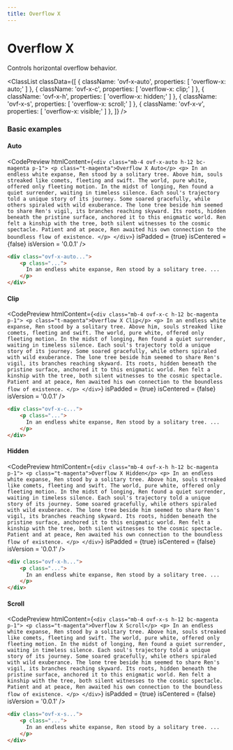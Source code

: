 ```yaml
---
title: Overflow X
---
```



# Overflow X

Controls horizontal overflow behavior.

<ClassList
  classData={[
    {
      className: 'ovf-x-auto',
      properties: [
        'overflow-x: auto;'
      ]
    },
    {
      className: 'ovf-x-c',
      properties: [
        'overflow-x: clip;'
      ]
    },
    {
      className: 'ovf-x-h',
      properties: [
        'overflow-x: hidden;'
      ]
    },
    {
      className: 'ovf-x-s',
      properties: [
        'overflow-x: scroll;'
      ]
    },
    {
      className: 'ovf-x-v',
      properties: [
        'overflow-x: visible;'
      ]
    },
  ]}
/>

### Basic examples

#### Auto

<CodePreview
  htmlContent={`
    <div class="mb-4 ovf-x-auto h-12 bc-magenta p-1">
        <p class="t-magenta">Overflow X Auto</p>
        <p>
          In an endless white expanse, Ren stood by a solitary tree. Above him, souls streaked like comets, fleeting and swift. The world, pure white, offered only fleeting motion. In the midst of longing, Ren found a quiet surrender, waiting in timeless silence. Each soul's trajectory told a unique story of its journey. Some soared gracefully, while others spiraled with wild exuberance. The lone tree beside him seemed to share Ren's vigil, its branches reaching skyward. Its roots, hidden beneath the pristine surface, anchored it to this enigmatic world. Ren felt a kinship with the tree, both silent witnesses to the cosmic spectacle. Patient and at peace, Ren awaited his own connection to the boundless flow of existence.
        </p>
    </div>
  `}
  isPadded = {true}
  isCentered = {false}
  isVersion = '0.0.1'
/>

```html
<div class="ovf-x-auto...">
    <p class="...">
      In an endless white expanse, Ren stood by a solitary tree. ...
    </p>
</div>
```

#### Clip

<CodePreview
  htmlContent={`
    <div class="mb-4 ovf-x-c h-12 bc-magenta p-1">
        <p class="t-magenta">Overflow X Clip</p>
        <p>
          In an endless white expanse, Ren stood by a solitary tree. Above him, souls streaked like comets, fleeting and swift. The world, pure white, offered only fleeting motion. In the midst of longing, Ren found a quiet surrender, waiting in timeless silence. Each soul's trajectory told a unique story of its journey. Some soared gracefully, while others spiraled with wild exuberance. The lone tree beside him seemed to share Ren's vigil, its branches reaching skyward. Its roots, hidden beneath the pristine surface, anchored it to this enigmatic world. Ren felt a kinship with the tree, both silent witnesses to the cosmic spectacle. Patient and at peace, Ren awaited his own connection to the boundless flow of existence.
        </p>
    </div>
  `}
  isPadded = {true}
  isCentered = {false}
  isVersion = '0.0.1'
/>

```html
<div class="ovf-x-c...">
    <p class="...">
      In an endless white expanse, Ren stood by a solitary tree. ...
    </p>
</div>
```

#### Hidden

<CodePreview
  htmlContent={`
    <div class="mb-4 ovf-x-h h-12 bc-magenta p-1">
        <p class="t-magenta">Overflow X Hidden</p>
        <p>
          In an endless white expanse, Ren stood by a solitary tree. Above him, souls streaked like comets, fleeting and swift. The world, pure white, offered only fleeting motion. In the midst of longing, Ren found a quiet surrender, waiting in timeless silence. Each soul's trajectory told a unique story of its journey. Some soared gracefully, while others spiraled with wild exuberance. The lone tree beside him seemed to share Ren's vigil, its branches reaching skyward. Its roots, hidden beneath the pristine surface, anchored it to this enigmatic world. Ren felt a kinship with the tree, both silent witnesses to the cosmic spectacle. Patient and at peace, Ren awaited his own connection to the boundless flow of existence.
        </p>
    </div>
  `}
  isPadded = {true}
  isCentered = {false}
  isVersion = '0.0.1'
/>

```html
<div class="ovf-x-h...">
    <p class="...">
      In an endless white expanse, Ren stood by a solitary tree. ...
    </p>
</div>
```

#### Scroll

<CodePreview
  htmlContent={`
    <div class="mb-4 ovf-x-s h-12 bc-magenta p-1">
        <p class="t-magenta">Overflow X Scroll</p>
        <p>
          In an endless white expanse, Ren stood by a solitary tree. Above him, souls streaked like comets, fleeting and swift. The world, pure white, offered only fleeting motion. In the midst of longing, Ren found a quiet surrender, waiting in timeless silence. Each soul's trajectory told a unique story of its journey. Some soared gracefully, while others spiraled with wild exuberance. The lone tree beside him seemed to share Ren's vigil, its branches reaching skyward. Its roots, hidden beneath the pristine surface, anchored it to this enigmatic world. Ren felt a kinship with the tree, both silent witnesses to the cosmic spectacle. Patient and at peace, Ren awaited his own connection to the boundless flow of existence.
        </p>
    </div>
  `}
  isPadded = {true}
  isCentered = {false}
  isVersion = '0.0.1'
/>

```html
<div class="ovf-x-s...">
    <p class="...">
      In an endless white expanse, Ren stood by a solitary tree. ...
    </p>
</div>
```